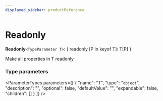 ```yaml
---
displayed_sidebar: productReference
---
```



# Readonly

 **Readonly**`<TypeParameter T>`: &#123; readonly [P in keyof T]: T[P] &#125;

Make all properties in T readonly

### Type parameters

<ParameterTypes parameters={[
  {
    "name": "T",
    "type": "`object`",
    "description": "",
    "optional": false,
    "defaultValue": "",
    "expandable": false,
    "children": []
  }
]} />
